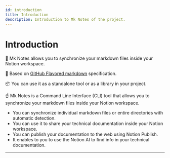 ```yaml
---
id: introduction
title: Introduction
description: Introduction to Mk Notes of the project.
---
```


# Introduction

🔄 Mk Notes allows you to synchronize your markdown files inside your Notion workspace.

💅 Based on [GitHub Flavored markdown](https://github.github.com/gfm/) specification.

📦 You can use it as a standalone tool or as a library in your project.

☝️ Mk Notes is a Command Line Interface (CLI) tool that allows you to synchronize your markdown files inside your Notion workspace.

- You can synchronize individual markdown files or entire directories with automatic detection.
- You can use it to share your technical documentation inside your Notion workspace.
- You can publish your documentation to the web using Notion Publish.
- It enables to you to use the Notion AI to find info in your technical documentation.

---
